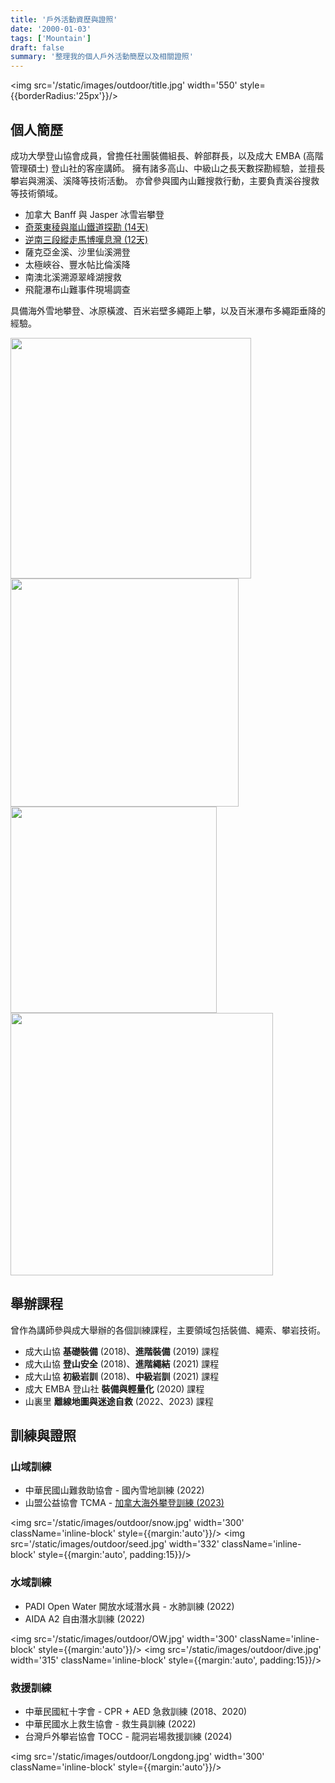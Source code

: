 ```yaml
---
title: '戶外活動資歷與證照'
date: '2000-01-03'
tags: ['Mountain']
draft: false
summary: '整理我的個人戶外活動簡歷以及相關證照'
---
```


<img src='/static/images/outdoor/title.jpg' width='550' style={{borderRadius:'25px'}}/>

## 個人簡歷

成功大學登山協會成員，曾擔任社團裝備組長、幹部群長，以及成大 EMBA (高階管理碩士) 登山社的客座講師。
擁有諸多高山、中級山之長天數探勘經驗，並擅長攀岩與溯溪、溪降等技術活動。
亦曾參與國內山難搜救行動，主要負責溪谷搜救等技術領域。

- 加拿大 Banff 與 Jasper 冰雪岩攀登
- [奇萊東稜與嵐山鐵道探勘 (14天)](https://www.ptt.cc/bbs/sttmountain/M.1613232997.A.748.html)
- [逆南三段縱走馬博嘆息灣 (12天)](https://www.ptt.cc/bbs/sttmountain/M.1610383516.A.DAA.html)
- 薩克亞金溪、沙里仙溪溯登
- 太極峽谷、豐水帖比倫溪降
- 南澳北溪溯源翠峰湖搜救
- 飛龍瀑布山難事件現場調查

具備海外雪地攀登、冰原橫渡、百米岩壁多繩距上攀，以及百米瀑布多繩距垂降的經驗。

<div>
<img src='/static/images/outdoor/hiking.jpg' width='385' className='inline-block' style={{margin:'auto'}}/>
<img src='/static/images/outdoor/climbing.jpg' width='365' className='inline-block' style={{margin:'auto', paddingLeft:10}}/>
</div>
<div style={{paddingTop:10}}>
<img src='/static/images/outdoor/rescue.jpg' width='330' className='inline-block' style={{margin:'auto'}}/>
<img src='/static/images/outdoor/canyoning.jpg' width='420' className='inline-block' style={{margin:'auto', paddingLeft:10}}/>
</div>

## 舉辦課程
曾作為講師參與成大舉辦的各個訓練課程，主要領域包括裝備、繩索、攀岩技術。
- 成大山協 **基礎裝備** (2018)、**進階裝備** (2019) 課程
- 成大山協 **登山安全** (2018)、**進階繩結** (2021) 課程
- 成大山協 **初級岩訓** (2018)、**中級岩訓** (2021) 課程
- 成大 EMBA 登山社 **裝備與輕量化** (2020) 課程
- 山裏里 **離線地圖與迷途自救** (2022、2023) 課程

## 訓練與證照

### 山域訓練
- 中華民國山難救助協會 - 國內雪地訓練 (2022)
- 山盟公益協會 TCMA - [加拿大海外攀登訓練 (2023)](https://ryanccj.github.io/blog/2023/seed-project)

<img src='/static/images/outdoor/snow.jpg' width='300' className='inline-block' style={{margin:'auto'}}/>
<img src='/static/images/outdoor/seed.jpg' width='332' className='inline-block' style={{margin:'auto', padding:15}}/>

### 水域訓練
- PADI Open Water 開放水域潛水員 - 水肺訓練 (2022)
- AIDA A2 自由潛水訓練 (2022)

<img src='/static/images/outdoor/OW.jpg' width='300' className='inline-block' style={{margin:'auto'}}/>
<img src='/static/images/outdoor/dive.jpg' width='315' className='inline-block' style={{margin:'auto', padding:15}}/>

### 救援訓練
- 中華民國紅十字會 - CPR + AED 急救訓練 (2018、2020)
- 中華民國水上救生協會 - 救生員訓練 (2022)
- 台灣戶外攀岩協會 TOCC - 龍洞岩場救援訓練 (2024)

<img src='/static/images/outdoor/Longdong.jpg' width='300' className='inline-block' style={{margin:'auto'}}/>